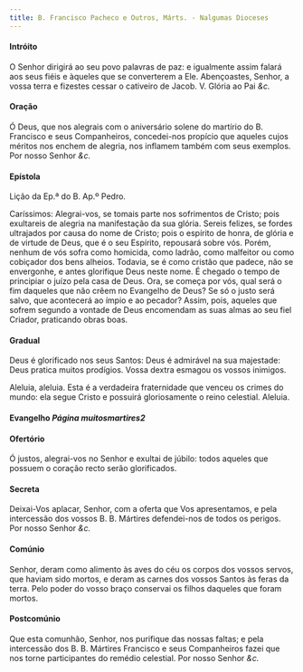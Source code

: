 ```yaml
---
title: B. Francisco Pacheco e Outros, Márts. - Nalgumas Dioceses
---
```


#### Intróito

O Senhor dirigirá ao seu povo palavras de paz: e igualmente assim falará
aos seus fiéis e àqueles que se converterem a Ele. Abençoastes, Senhor, a
vossa terra e fizestes cessar o cativeiro de Jacob. <em></em> V. Glória ao Pai <em>&c.</em>

#### Oração

Ó Deus, que nos alegrais com o aniversário solene do martírio do B.
Francisco e seus Companheiros, concedei-nos propício que aqueles cujos
méritos nos enchem de alegria, nos inflamem também com seus exemplos. Por
nosso Senhor <em>&c.</em>

#### Epístola

Lição da Ep.ª do B. Ap.º Pedro.

Caríssimos: Alegrai-vos, se tomais parte nos sofrimentos de Cristo; pois
exultareis de alegria na manifestação da sua glória. Sereis felizes, se
fordes ultrajados por causa do nome de Cristo; pois o espírito de honra,
de glória e de virtude de Deus, que é o seu Espírito, repousará sobre vós.
Porém, nenhum de vós sofra como homicida, como ladrão, como malfeitor ou
como cobiçador dos bens alheios. Todavia, se é como cristão que padece,
não se envergonhe, e antes glorifique Deus neste nome. É chegado o tempo
de principiar o juízo pela casa de Deus. Ora, se começa por vós, qual será
o fim daqueles que não crêem no Evangelho de Deus? Se só o justo será
salvo, que acontecerá ao ímpio e ao pecador? Assim, pois, aqueles que
sofrem segundo a vontade de Deus encomendam as suas almas ao seu fiel
Criador, praticando obras boas.

#### Gradual

Deus é glorificado nos seus Santos: Deus é admirável na sua majestade:
Deus pratica muitos prodígios. Vossa dextra esmagou os vossos inimigos.

Aleluia, aleluia. Esta é a verdadeira fraternidade que venceu os crimes do
mundo: ela segue Cristo e possuirá gloriosamente o reino celestial.
Aleluia.

#### Evangelho <em>Página muitosmartires2</em>

#### Ofertório

Ó justos, alegrai-vos no Senhor e exultai de júbilo: todos aqueles que
possuem o coração recto serão glorificados.

#### Secreta

Deixai-Vos aplacar, Senhor, com a oferta que Vos apresentamos, e pela
intercessão dos vossos B. B. Mártires defendei-nos de todos os perigos.
Por nosso Senhor <em>&c.</em>

#### Comúnio

Senhor, deram como alimento às aves do céu os corpos dos vossos servos,
que haviam sido mortos, e deram as carnes dos vossos Santos às feras da
terra. Pelo poder do vosso braço conservai os filhos daqueles que foram
mortos.

#### Postcomúnio

Que esta comunhão, Senhor, nos purifique das nossas faltas; e pela
intercessão dos B. B. Mártires Francisco e seus Companheiros fazei que nos
torne participantes do remédio celestial. Por nosso Senhor <em>&c.</em>

